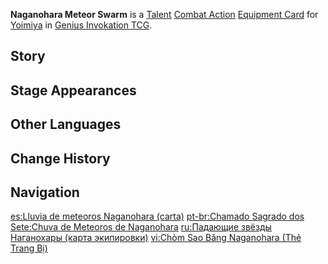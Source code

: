 {{About|the [[Genius Invokation TCG]] Equipment Card|[[Yoimiya]]'s [[Level 6 Constellation]]|Naganohara Meteor Swarm}}
{{Genius Invokation TCG Infobox
|title     = Naganohara Meteor Swarm
|id        = 213051
|image     = Naganohara Meteor Swarm Equipment Card.png
|type      = Equipment Card
|group     = Talent;Combat Action
|character = Yoimiya
|skill     = Niwabi Fire-Dance
|effect    = '''Combat Action''': When your active character is '''Yoimiya''', equip this card.<br>After Yoimiya equips this card, immediately use '''[[Niwabi Fire-Dance (Character Card Talent)|Niwabi Fire-Dance]]''' once.<br>After the '''Niwabi Enshou''' created by your Yoimiya, who has this card equipped, triggers: Deal 1 additional {{color|Pyro DMG}}.
|matching  = 1
|element   = Pyro
|source1   = Achieve victory within 6 Rounds in [[Genius Invokation TCG/Stage/Yoimiya/Friendly Fracas|Friendly Fracas (Yoimiya)]]
|source2   = Win with less than 2 characters defeated in [[Genius Invokation TCG/Stage/Yoimiya/Friendly Fracas|Friendly Fracas (Yoimiya)]]
}}
'''Naganohara Meteor Swarm''' is a [[Talent Card|Talent]] [[Combat Action Card|Combat Action]] [[Equipment Card]] for [[Yoimiya (Character Card)|Yoimiya]] in [[Genius Invokation TCG]].

==Story==
{{Description|Naganohara Ideal Firework Reserve Theory.|title=Yoimiya: Naganohara Meteor Swarm}}

==Stage Appearances==
{{Genius Invokation TCG Stage Appearances}}

==Other Languages==
{{Other Languages|Transclude=Naganohara Meteor Swarm}}

==Change History==
{{Change History|3.3}}

==Navigation==
{{Genius Invokation TCG Navbox|Equipment Card}}

[[es:Lluvia de meteoros Naganohara (carta)]]
[[pt-br:Chamado Sagrado dos Sete:Chuva de Meteoros de Naganohara]]
[[ru:Падающие звёзды Наганохары (карта экипировки)]]
[[vi:Chòm Sao Băng Naganohara (Thẻ Trang Bị)]]